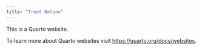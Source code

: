 ```yaml
---
title: "Trent Nelson"
---
```


This is a Quarto website.

To learn more about Quarto websites visit <https://quarto.org/docs/websites>.
